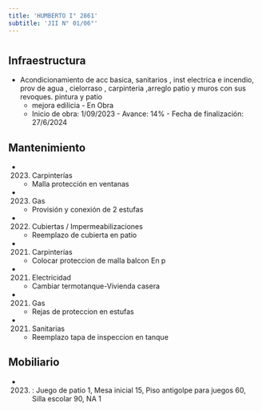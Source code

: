 ```yaml
---
title: 'HUMBERTO I° 2861'
subtitle: 'JII N° 01/06°'
---
```


#
## Infraestructura

* Acondicionamiento  de acc basica, sanitarios , inst electrica e incendio, prov de agua , cielorraso   , carpinteria ,arreglo patio y  muros con sus revoques. pintura  y patio 
    + mejora edilicia - En Obra 
    + Inicio de obra: 1/09/2023 - Avance: 14% - Fecha de finalización: 27/6/2024 






## Mantenimiento

*  (2023) Carpinterías 
    + Malla protección en ventanas

*  (2023) Gas 
    + Provisión y conexión de 2 estufas

*  (2022) Cubiertas / Impermeabilizaciones 
    + Reemplazo de cubierta en patio

*  (2021) Carpinterías 
    + Colocar proteccion de malla balcon  En p

*  (2021) Electricidad 
    + Cambiar termotanque-Vivienda casera

*  (2021) Gas 
    + Rejas de proteccion en estufas

*  (2021) Sanitarias 
    + Reemplazo tapa de inspeccion en tanque





## Mobiliario

*  (2023) : Juego de patio 1, Mesa inicial 15, Piso antigolpe para juegos 60, Silla escolar 90, NA 1 



